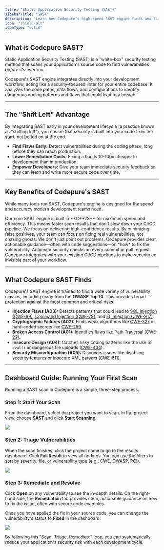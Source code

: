 ```yaml
---
title: "Static Application Security Testing (SAST)"
sidebarTitle: "SAST"
description: "Learn how Codepure’s high-speed SAST engine finds and fixes vulnerabilities in your source code."
icon: "shield-alt"
iconType: "solid"
---
```


## What is Codepure SAST?

Static Application Security Testing (SAST) is a "white-box" security testing method that scans your application's source code to find vulnerabilities *before* it's ever run.

Codepure's SAST engine integrates directly into your development workflow, acting like a security-focused linter for your entire codebase. It analyzes the code paths, data flows, and configurations to identify dangerous coding patterns and flaws that could lead to a breach.

---

## The "Shift Left" Advantage

By integrating SAST early in your development lifecycle (a practice known as "shifting left"), you ensure that security is built into your code from the start, not bolted on at the end.

* **Find Flaws Early:** Detect vulnerabilities during the coding phase, long before they can reach production.
* **Lower Remediation Costs:** Fixing a bug is 10-100x cheaper in development than in production.
* **Empower Developers:** Give your team immediate security feedback so they can learn and write more secure code over time.

---

## Key Benefits of Codepure's SAST

While many tools run SAST, Codepure's engine is designed for the speed and accuracy modern development teams need.

<CardGroup cols={2}>
  <Card title="Blazing Fast Scans" icon="bolt">
    Our core SAST engine is built in **C++23** for maximum speed and efficiency. This means faster scan results that don't slow down your CI/CD pipeline.
  </Card>
  <Card title="High-Accuracy, Low Noise" icon="bullseye-arrow">
    We focus on delivering high-confidence results. By minimizing false positives, your team can focus on fixing real vulnerabilities, not chasing ghosts.
  </Card>
  <Card title="Developer-First Remediation" icon="code-merge">
    We don't just point out problems. Codepure provides clear, actionable guidance—often with code suggestions—on *how* to fix the vulnerability.
  </Card>
  <Card title="Seamless CI/CD Integration" icon="cogs">
    Automate security checks on every commit or pull request. Codepure integrates with your existing CI/CD pipelines to make security an invisible part of your workflow.
  </Card>
</CardGroup>

---

## What Codepure SAST Finds

Codepure's SAST engine is trained to find a wide variety of vulnerability classes, including many from the **OWASP Top 10**. This provides broad protection against the most common and critical risks.

* **Injection Flaws (A03):** Detects patterns that could lead to [SQL Injection (CWE-89)](/vulnerabilities/sql-injection), [Command Injection (CWE-78)](/vulnerabilities/command-injection), and [EL Injection (CWE-917)](/vulnerabilities/cwe-917).
* **Cryptographic Failures (A02):** Finds weak algorithms like [CWE-327](/vulnerabilities/cwe-327) or hard-coded secrets like [CWE-259](/vulnerabilities/cwe-259).
* **Broken Access Control (A01):** Identifies flaws like [Path Traversal (CWE-22)](/vulnerabilities/path-traversal).
* **Insecure Design (A04):** Catches risky coding patterns like the use of `eval()` or dangerous file uploads ([CWE-434](/vulnerabilities/cwe-434)).
* **Security Misconfiguration (A05):** Discovers issues like disabling security features or insecure XML parsers ([CWE-611](/vulnerabilities/xxe)).

---

## Dashboard Guide: Running Your First Scan

Running a SAST scan in Codepure is a simple, three-step process.

### Step 1: Start Your Scan

From the dashboard, select the project you want to scan. In the project view, choose **SAST** and click **Start Scanning**.

<Frame>
  <img src="/assets/sast2.PNG" style={{ borderRadius: '0.5rem' }} />
</Frame>

### Step 2: Triage Vulnerabilities

When the scan finishes, click the project name to go to the results dashboard. Click **Full Result** to view all findings. You can use the filters to sort by severity, file, or vulnerability type (e.g., CWE, OWASP, PCI).

<Frame>
  <img src="/assets/sast-1.png" style={{ borderRadius: '0.5rem' }} />
</Frame>

### Step 3: Remediate and Resolve

Click **Open** on any vulnerability to see the in-depth details. On the right-hand side, the **Remediation** tab provides clear, actionable guidance on how to fix the issue, often with secure code examples.

Once you have applied the fix in your source code, you can change the vulnerability's status to **Fixed** in the dashboard.

<Frame>
  <img src="/assets/sast-sqli.png" style={{ borderRadius: '0.5rem' }} />
</Frame>

By following this "Scan, Triage, Remediate" loop, you can systematically reduce your application's security risk with each development cycle.
